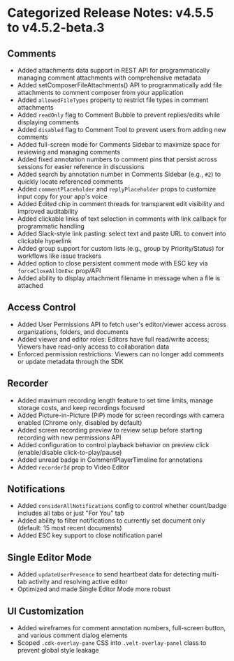 # Categorized Release Notes: v4.5.5 to v4.5.2-beta.3

## Comments

- Added attachments data support in REST API for programmatically managing comment attachments with comprehensive metadata
- Added setComposerFileAttachments() API to programmatically add file attachments to comment composer from your application
- Added `allowedFileTypes` property to restrict file types in comment attachments
- Added `readOnly` flag to Comment Bubble to prevent replies/edits while displaying comments
- Added `disabled` flag to Comment Tool to prevent users from adding new comments
- Added full-screen mode for Comments Sidebar to maximize space for reviewing and managing comments
- Added fixed annotation numbers to comment pins that persist across sessions for easier reference in discussions
- Added search by annotation number in Comments Sidebar (e.g., `#2`) to quickly locate referenced comments
- Added `commentPlaceholder` and `replyPlaceholder` props to customize input copy for your app's voice
- Added Edited chip in comment threads for transparent edit visibility and improved auditability
- Added clickable links of text selection in comments with link callback for programmatic handling
- Added Slack-style link pasting: select text and paste URL to convert into clickable hyperlink
- Added group support for custom lists (e.g., group by Priority/Status) for workflows like issue trackers
- Added option to close persistent comment mode with ESC key via `forceCloseAllOnEsc` prop/API
- Added ability to display attachment filename in message when a file is attached


## Access Control

- Added User Permissions API to fetch user's editor/viewer access across organizations, folders, and documents
- Added viewer and editor roles: Editors have full read/write access; Viewers have read-only access to collaboration data
- Enforced permission restrictions: Viewers can no longer add comments or update metadata through the SDK


## Recorder

- Added maximum recording length feature to set time limits, manage storage costs, and keep recordings focused
- Added Picture-in-Picture (PiP) mode for screen recordings with camera enabled (Chrome only, disabled by default)
- Added screen recording preview to review setup before starting recording with new permissions API
- Added configuration to control playback behavior on preview click (enable/disable click-to-play/pause)
- Added unread badge in CommentPlayerTimeline for annotations
- Added `recorderId` prop to Video Editor


## Notifications

- Added `considerAllNotifications` config to control whether count/badge includes all tabs or just "For You" tab
- Added ability to filter notifications to currently set document only (default: 15 most recent documents)
- Added ESC key support to close notification panel


## Single Editor Mode

- Added `updateUserPresence` to send heartbeat data for detecting multi-tab activity and resolving active editor
- Optimized and made Single Editor Mode more robust


## UI Customization

- Added wireframes for comment annotation numbers, full-screen button, and various comment dialog elements
- Scoped `.cdk-overlay-pane` CSS into `.velt-overlay-panel` class to prevent global style leakage
